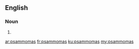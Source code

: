 ==English==

===Noun===
{{head|en|noun plural form}}

# {{plural of|psammoma|lang=en}}

[[ar:psammomas]]
[[fr:psammomas]]
[[ku:psammomas]]
[[my:psammomas]]